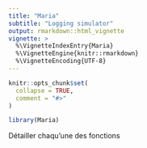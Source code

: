 ```yaml
---
title: "Maria"
subtitle: "Logging simulator"
output: rmarkdown::html_vignette
vignette: >
  %\VignetteIndexEntry{Maria}
  %\VignetteEngine{knitr::rmarkdown}
  %\VignetteEncoding{UTF-8}
---
```


```r
knitr::opts_chunk$set(
  collapse = TRUE,
  comment = "#>"
)
```

```r
library(Maria)
```
Détailler chaqu'une des fonctions

